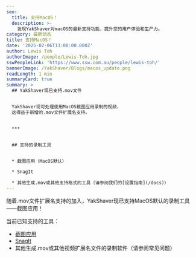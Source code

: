 ```yaml
---
seo:
  title: 支持MacOS！
  description: >-
    发现YakShaver对macOS的最新支持功能，提升您的用户体验和生产力。
category: 最新动态
title: 支持MacOS！
date: '2025-02-06T13:00:00.000Z'
author: Lewis Toh
authorImage: /people/Lewis-Toh.jpg
sswPeopleLink: 'https://www.ssw.com.au/people/lewis-toh/'
bannerImage: /YakShaver/Blogs/macos_update.png
readLength: 1 min
summaryCard: true
summary: >
  ## YakShaver现已支持.mov文件


  YakShaver现可处理使用MacOS截图应用录制的视频，
  这得益于新增的.mov文件扩展名支持。


  ***


  ## 支持的录制工具


  * 截图应用（MacOS默认）

  * SnagIt

  * 其他生成.mov或其他支持格式的工具（请参阅我们的[设置指南](/docs)）
---
```


随着.mov文件扩展名支持的加入，YakShaver现已支持MacOS默认的录制工具——截图应用！

当前已知支持的工具：

* [截图应用](https://yakshaver.ai/docs/recording-work-item-screenshot-app)
* [SnagIt](https://yakshaver.ai/docs/setting-up-other-recording-tools)
* 其他生成.mov或其他视频扩展名文件的录制软件（请参阅常见问题）